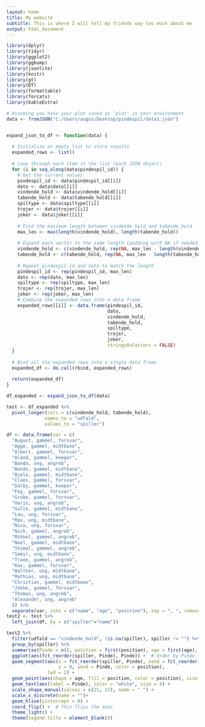 ```yaml
---
layout: home
title: My website
subtitle: This is where I will tell my friends way too much about me
output: html_document
---
```



```r
library(dplyr)
library(tidyr)
library(ggplot2)
library(ggbump)
library(jsonlite)
library(knitr)
library(gt)
library(DT)
library(formattable)
library(forcats)
library(kableExtra)
```



```r
# Assuming you have your plot saved as 'plot' in your environment
data <- fromJSON("C:/Users/augus/Desktop/pindespil/data1.json")


expand_json_to_df <- function(data) {
  
  # Initialize an empty list to store results
  expanded_rows <- list()
  
  # Loop through each item in the list (each JSON object)
  for (i in seq_along(data$pindespil_id)) {
    # Get the current values
    pindespil_id <- data$pindespil_id[[i]]
    dato <- data$dato[[i]]
    vindende_hold <- data$vindende_hold[[i]]
    tabende_hold <- data$tabende_hold[[i]]
    spiltype <- data$spiltype[[i]]
    trojer <- data$trojer[[i]]
    joker <- data$joker[[i]]
    
    # Find the maximum length between vindende_hold and tabende_hold
    max_len <- max(length(vindende_hold), length(tabende_hold))
    
    # Expand each vector to the same length (padding with NA if needed)
    vindende_hold <- c(vindende_hold, rep(NA, max_len - length(vindende_hold)))
    tabende_hold <- c(tabende_hold, rep(NA, max_len - length(tabende_hold)))
    
    # Repeat pindespil_id and dato to match the length
    pindespil_id <- rep(pindespil_id, max_len)
    dato <- rep(dato, max_len)
    spiltype <- rep(spiltype, max_len)
    trojer <- rep(trojer, max_len)
    joker <- rep(joker, max_len)
    # Combine the expanded rows into a data frame
    expanded_rows[[i]] <- data.frame(pindespil_id, 
                                     dato, 
                                     vindende_hold, 
                                     tabende_hold, 
                                     spiltype,
                                     trojer,
                                     joker, 
                                     stringsAsFactors = FALSE)
  }
  
  # Bind all the expanded rows into a single data frame
  expanded_df <- do.call(rbind, expanded_rows)
  
  return(expanded_df)
}

df_expanded <- expand_json_to_df(data)

test <- df_expanded %>% 
  pivot_longer(cols = c(vindende_hold, tabende_hold),
              names_to = "udfald",
              values_to = "spiller")

df <- data.frame(var = c(
  "August, gammel, forsvar",
  "Agge, gammel, midtbane",
  "Albert, gammel, forsvar",
  "Aland, gammel, keeper",
  "Banda, ung, angreb",
  "Bondo, gammel, midtbane",
  "Biele, gammel, midtbane",
  "Claes, gammel, forsvar",
  "Dalby, gammel, keeper",
  "Fey, gammel, forsvar",
  "Grube, gammel, forsvar",
  "Haris, ung, angreb",
  "Gulle, gammel, midtbane",
  "Lau, ung, forsvar",
  "Max, ung, midtbane",
  "Nico, ung, forsvar",
  "Nick, gammel, angreb",
  "Mikkel, gammel, angreb",
  "Noel, gammel, midtbane",
  "Shimal, gammel, angreb",
  "Semir, ung, midtbane",
  "Trane, gammel, angreb",
  "Kav, gammel, forsvar",
  "Walther, ung, midtbane",
  "Mathias, ung, midtbane",
  "Christian, gammel, midtbane",
  "Jokke, gammel, forsvar",
  "Thomas, ung, angreb",
  "Alexander, ung, angreb"
  )) %>% 
  separate(var, into = c("name", "age", "position"), sep = ", ", remove = TRUE)
test2 <- test %>% 
  left_join(df, by = c("spiller"="name"))
```



```r
test2 %>% 
  filter(udfald == "vindende_hold", !is.na(spiller), spiller != "") %>% 
  group_by(spiller) %>%
  summarise(Pinde = n(), position = first(position), age = first(age), .groups = 'drop') %>% 
  ggplot(aes(fct_reorder(spiller, Pinde), Pinde)) +  # Order by Pinde in ascending order
  geom_segment(aes(x = fct_reorder(spiller, Pinde), xend = fct_reorder(spiller, Pinde),
                   y = 0, yend = Pinde, color = position),
               lwd = 2) +
  geom_point(aes(shape = age, fill = position, color = position), size = 7.5) +
  geom_text(aes(label = Pinde), color = "white", size = 4) +
  scale_shape_manual(values = c(21, 22), name = " ") +
  scale_x_discrete(name = "")+
  geom_hline(yintercept = 0) +
  coord_flip() +  # This flips the axes
  theme_light() + 
  theme(legend.title = element_blank())
```

